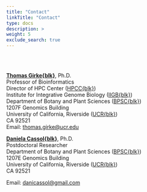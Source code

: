 ```yaml
---
title: "Contact"
linkTitle: "Contact"
type: docs
description: >
weight: 5
exclude_search: true
---
```


<br><br/>

**[Thomas Girke{blk}](http://girke.bioinformatics.ucr.edu/)**, Ph.D. <br/>
Professor of Bioinformatics <br/>
Director of HPC Center ([HPCC{blk}](http://hpcc.ucr.edu/))<br/>
Institute for Integrative Genome Biology ([IIGB{blk}](http://genomics.ucr.edu/)) <br/>
Department of Botany and Plant Sciences ([BPSC{blk}](http://plantbiology.ucr.edu/)) <br/>
1207F Genomics Building <br/>
University of California, Riverside ([UCR{blk}](http://www.ucr.edu/)) <br/>
CA 92521 <br/>
Email: <a href="mailto:danielac@ucr.edu">thomas.girke@ucr.edu</a><br/>


**[Daniela Cassol{blk}](https://www.dcassol.com/)**, Ph.D. <br/>
Postdoctoral Researcher <br/>
Department of Botany and Plant Sciences ([BPSC{blk}](http://plantbiology.ucr.edu/)) <br/>
1207E Genomics Building <br/>
University of California, Riverside ([UCR{blk}](http://www.ucr.edu/)) <br/>
CA 92521 <br/>

Email: <a href="mailto:danicassol@gmail.com">danicassol@gmail.com</a><br/>
